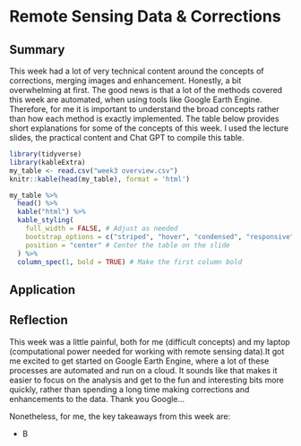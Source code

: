 # Remote Sensing Data & Corrections

## Summary

This week had a lot of very technical content around the concepts of corrections, merging images and enhancement. Honestly, a bit overwhelming at first. The good news is that a lot of the methods covered this week are automated, when using tools like Google Earth Engine. Therefore, for me it is important to understand the broad concepts rather than how each method is exactly implemented. The table below provides short explanations for some of the concepts of this week. I used the lecture slides, the practical content and Chat GPT to compile this table.

```r
library(tidyverse) 
library(kableExtra)
my_table <- read.csv("week3 overview.csv")
knitr::kable(head(my_table), format = 'html')

my_table %>%
  head() %>%
  kable("html") %>%
  kable_styling(
    full_width = FALSE, # Adjust as needed
    bootstrap_options = c("striped", "hover", "condensed", "responsive"),
    position = "center" # Center the table on the slide
  ) %>%
  column_spec(1, bold = TRUE) # Make the first column bold

```

## Application

## Reflection

This week was a little painful, both for me (difficult concepts) and my laptop (computational power needed for working with remote sensing data).It got me excited to get started on Google Earth Engine, where a lot of these processes are automated and run on a cloud. It sounds like that makes it easier to focus on the analysis and get to the fun and interesting bits more quickly, rather than spending a long time making corrections and enhancements to the data. Thank you Google...

Nonetheless, for me, the key takeaways from this week are:

-   B
